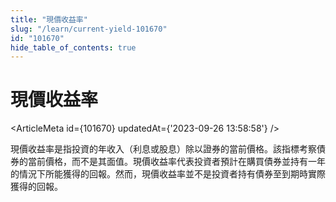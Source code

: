 ```yaml
---
title: "現價收益率"
slug: "/learn/current-yield-101670"
id: "101670"
hide_table_of_contents: true
---
```



# 現價收益率

<ArticleMeta id={101670} updatedAt={'2023-09-26 13:58:58'} />
<div className='border-solid border-b border-t-0 my-4 border-[var(--ifm-color-gray-300)]' />

現價收益率是指投資的年收入（利息或股息）除以證券的當前價格。該指標考察債券的當前價格，而不是其面值。現價收益率代表投資者預計在購買債券並持有一年的情況下所能獲得的回報。然而，現價收益率並不是投資者持有債券至到期時實際獲得的回報。
